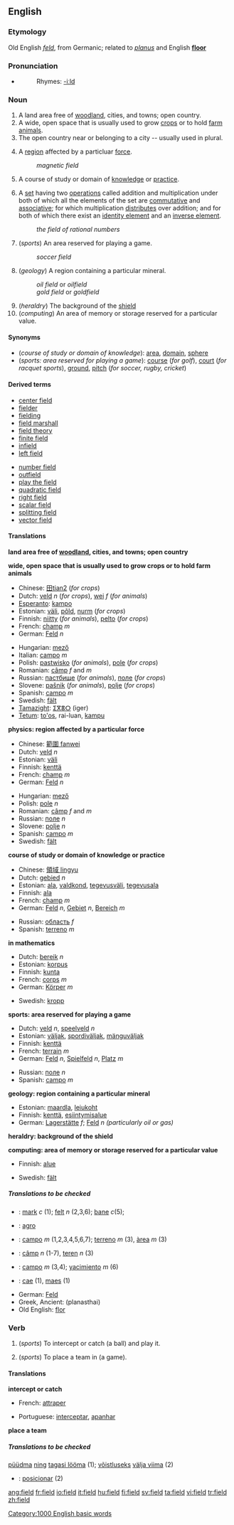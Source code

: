 ==English==

{{rank|Indian|produce|drawn|827|field|street|attempt|soft}}

===Etymology===
Old English ''[[feld]]'', from Germanic; related to {{L.}} ''[[planus]]'' and English '''[[floor]]'''

===Pronunciation===
*{{audio|en-us-field.ogg|Audio (US)}}
*:Rhymes: [[Rhymes:English:-iːld|-iːld]]

===Noun===
{{en-noun-reg}}

# A land area free of [[woodland]], cities, and towns; open country. 
# A wide, open space that is usually used to grow [[crop]]s or to hold [[farm]] [[animal]]s.
# The open country near or belonging to a city -- usually used in plural.
# {{physics}} A [[region]] affected by a particluar [[force]].
#:''magnetic field''
# A course of study or domain of [[knowledge]] or [[practice]].
# {{mathematics}} A [[set]] having two [[operation]]s called addition and multiplication under both of which all the elements of the set are [[commutative]] and [[associative]]; for which multiplication [[distribute]]s over addition; and for both of which there exist an [[identity element]] and an [[inverse element]].
#:''the field of rational numbers''
# (''sports'') An area reserved for playing a game.
#:''soccer field''
# (''geology'') A region containing a particular mineral.
#:''oil field'' or ''oilfield''
#:''gold field'' or ''goldfield''
# (''heraldry'') The background of the [[shield]]
# (''computing'') An area of memory or storage reserved for a particular value.

====Synonyms====
*(''course of study or domain of knowledge''): [[area]], [[domain]], [[sphere]]
*(''sports: area reserved for playing a game''): [[course]] (''for golf''), [[court]] (''for racquet sports''), [[ground]], [[pitch]] (''for soccer, rugby, cricket'')

====Derived terms====
{{top2}}
*[[center field]]
*[[fielder]]<!--which see for "left fielder", etc-->
*[[fielding]]<!--which see for "fielding average", etc-->
*[[field marshall]]
*[[field theory]]
*[[finite field]]
*[[infield]]<!--which see for "infield fly", etc-->
*[[left field]]
{{mid2}}
*[[number field]]
*[[outfield]]<!--which see for "outfielder", etc-->
*[[play the field]]
*[[quadratic field]]
*[[right field]]
*[[scalar field]]
*[[splitting field]]
*[[vector field]]
{{bottom}}



====Translations====

'''land area free of [[woodland]], cities, and towns; open country'''
{{top}}
{{mid}}
{{bottom}}

'''wide, open space that is usually used to grow crops or to hold farm animals'''
{{top}}
*Chinese: [[ 田tian2]] (''for crops'')
*Dutch: [[veld]] ''n'' (''for crops''), [[wei]] ''f'' (''for animals'')
*[[Esperanto]]: [[kampo]]
*Estonian: [[väli]], [[põld]], [[nurm]] (''for crops'')
*Finnish: [[niitty]] (''for animals''), [[pelto]] (''for crops'')
*French: [[champ#French|champ]] ''m''
*German: [[Feld]] ''n''
{{mid}}
*Hungarian: [[mező]]
*Italian: [[campo#Italian|campo]] ''m''
*Polish: [[pastwisko]] {{n}} (''for animals''), [[pole]] {{n}} (''for crops'')
*Romanian: [[câmp]] ''f'' and ''m''
*Russian: [[пастбище]] {{n}} (''for animals''), [[поле]] {{n}} (''for crops'')
*Slovene: [[pašnik]] {{m}} (''for animals''), [[polje]] {{n}} (''for crops'')
*Spanish: [[campo#Spanish|campo]] ''m''
*Swedish: [[fält]]
*[[Tamazight]]: [[ⵉⴳⴻⵔ]] (iger) {{m}}
*[[Tetum]]: [[to'os]], rai-luan, [[kampu]]
{{bottom}}

'''physics: region affected by a particular force'''
{{top}}
*Chinese: [[範圍 fanwei]]
*Dutch: [[veld]] ''n''
*Estonian: [[väli]]
*Finnish: [[kenttä]]
*French: [[champ#French|champ]] ''m''
*German: [[Feld]] ''n''
{{mid}}
*Hungarian: [[mező]]
*Polish: [[pole]] ''n''
*Romanian: [[câmp]] ''f'' and ''m''
*Russian: [[поле]] ''n''
*Slovene: [[polje]] ''n''
*Spanish: [[campo]] ''m''
*Swedish: [[fält]]
{{bottom}}

'''course of study or domain of knowledge or practice'''
{{top}}
*Chinese: [[領域 lingyu]]
*Dutch: [[gebied]] ''n''
*Estonian: [[ala]], [[valdkond]], [[tegevusväli]], [[tegevusala]]
*Finnish: [[ala]]
*French: [[champ#French|champ]] ''m''
*German: [[Feld]] ''n'', [[Gebiet]] ''n'', [[Bereich]] ''m''
{{mid}}
*Russian: [[область]] ''f''
*Spanish: [[terreno#Spanish|terreno]] ''m''
{{bottom}}

'''in mathematics'''
{{top}}
*Dutch: [[bereik]] ''n''
*Estonian: [[korpus]]
*Finnish: [[kunta]]
*French: [[corps#French|corps]] ''m''
*German: [[Körper]] ''m''
{{mid}}
*Swedish: [[kropp]]
{{bottom}}

'''sports: area reserved for playing a game'''
{{top}}
*Dutch: [[veld]] ''n'', [[speelveld]] ''n''
*Estonian: [[väljak]], [[spordiväljak]], [[mänguväljak]]
*Finnish: [[kenttä]]
*French: [[terrain]] ''m''
*German: [[Feld]] ''n'', [[Spielfeld]] ''n'', [[Platz]] ''m''
{{mid}}
*Russian: [[поле]] ''n''
*Spanish: [[campo]] ''m''
{{bottom}}

'''geology: region containing a particular mineral'''
{{top}}
*Estonian: [[maardla]], [[leiukoht]]
*Finnish: [[kenttä]], [[esiintymisalue]]
*German: [[Lagerstätte]] ''f''; [[Feld]] ''n (particularly oil or gas)'' 
{{mid}}
{{bottom}}

'''heraldry: background of the shield'''
{{top}}
{{mid}}
{{bottom}}

'''computing: area of memory or storage reserved for a particular value'''
{{top}}
*Finnish: [[alue]]
{{mid}}
*Swedish: [[fält]]
{{bottom}}

=====Translations to be checked=====
<!--Remove this section once all of the translations below have been moved into the tables above.-->
{{checktrans}}
*{{ttbc|Danish}}: [[mark]] ''c'' (1); [[felt]] ''n'' (2,3,6); [[bane]] ''c''(5);
*{{ttbc|Ido}}: [[agro]]
*{{ttbc|Portuguese}}: [[campo]] ''m'' (1,2,3,4,5,6,7); [[terreno]] ''m'' (3), [[àrea]] ''m'' (3)
*{{ttbc|Romanian}}: [[câmp]] ''n'' (1-7), [[teren]] ''n'' (3)
*{{ttbc|Spanish}}: [[campo]] ''m'' (3,4); [[yacimiento]] ''m'' (6)
*{{ttbc|Welsh}}: [[cae]] (1), [[maes]] (1)
*German: [[Feld]]
*Greek, Ancient: [[]] (planasthai)<!-- to [[wander]]-->
*Old English: [[flor]]

===Verb===
{{en-verb}}

#{{transitive}} (''sports'') To intercept or catch (a ball) and play it.
#{{transitive}} (''sports'') To place a team in (a game).

====Translations====

'''intercept or catch'''
{{top}}
*French: [[attraper]]
{{mid}}
*Portuguese: [[interceptar]], [[apanhar]]
{{bottom}}

'''place a team'''
{{top}}
{{mid}}
{{bottom}}

=====Translations to be checked=====
<!--Remove this section once all of the translations below have been moved into the tables above.-->
{{checktrans}}
[[püüdma]] [[ning]] [[tagasi lööma]] (1); [[võistlus]]eks [[välja viima]] (2)
*{{ttbc|Portuguese}}: [[posicionar]] (2)

[[Category:1000 English basic words]]

[[ang:field]]
[[fr:field]]
[[io:field]]
[[it:field]]
[[hu:field]]
[[fi:field]]
[[sv:field]]
[[ta:field]]
[[vi:field]]
[[tr:field]]
[[zh:field]]